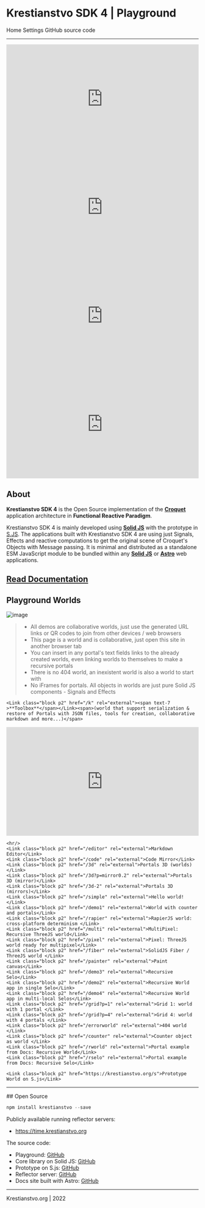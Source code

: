 

# Krestianstvo SDK 4 | Playground

<nav>
    <Link href="/">Home </Link>
    <Link class="p2" href="/settings">Settings</Link>
    <Link class="p2" href="https://github.com/NikolaySuslov/krestianstvo-playground">GitHub source code </Link>
</nav>

<hr />

<div class="p3 grid grid-rows-1 grid-cols-4">
<div style="padding:56.25% 0 0 0;position:relative;"><iframe src="https://player.vimeo.com/video/742885266?h=45918cfab7&title=0&byline=0&portrait=0" style="position:absolute;top:0;left:0;width:100%;height:100%;" frameborder="0" allow="autoplay; fullscreen; picture-in-picture" allowfullscreen></iframe></div>
<div style="padding:56.25% 0 0 0;position:relative;"><iframe src="https://player.vimeo.com/video/749401757?h=0a7c6f0a3b&title=0&byline=0&portrait=0" style="position:absolute;top:0;left:0;width:100%;height:100%;" frameborder="0" allow="autoplay; fullscreen; picture-in-picture" allowfullscreen></iframe></div>
<div style="padding:56.25% 0 0 0;position:relative;"><iframe src="https://player.vimeo.com/video/745245330?h=a0a4584482&title=0&byline=0&portrait=0" style="position:absolute;top:0;left:0;width:100%;height:100%;" frameborder="0" allow="autoplay; fullscreen; picture-in-picture" allowfullscreen></iframe></div>
<div style="padding:56.25% 0 0 0;position:relative;"><iframe src="https://player.vimeo.com/video/768846153?h=8d108648b0&title=0&byline=0&portrait=0" style="position:absolute;top:0;left:0;width:100%;height:100%;" frameborder="0" allow="autoplay; fullscreen; picture-in-picture" allowfullscreen></iframe></div><script src="https://player.vimeo.com/api/player.js"></script>

</div>


## About

**Krestianstvo SDK 4** is the Open Source implementation of the **[Croquet](https://en.wikipedia.org/wiki/Croquet_OS)** application architecture in **Functional Reactive Paradigm**.

Krestianstvo SDK 4 is mainly developed using **[Solid JS](https://www.solidjs.com)** with the prototype in [S.JS](https://github.com/NikolaySuslov/krestianstvo-s.js). The applications built with Krestianstvo SDK 4 are using just Signals, Effects and reactive computations to get the original scene of Croquet's Objects with Message passing. It is minimal and distributed as a standalone ESM JavaScript module to be bundled within any **[Solid JS](https://www.solidjs.com)** or **[Astro](https://astro.build)** web applications.


## [Read Documentation](https://docs.xrvr.art)

## Playground Worlds

![image](/portals3d.jpg)  

>- All demos are collaborative worlds, just use the generated URL links or QR codes to join from other devices / web browsers 
>- This page is a world and is collaborative, just open this site in another browser tab
>- You can insert in any portal's text fields links to the already created worlds, even linking worlds to themselves to make a recursive portals
>- There is no 404 world, an inexistent world is also a world to start with
>- No iFrames for portals. All objects in worlds are just pure Solid JS components - Signals and Effects

<div class="grid grid-cols-1 justify-items-center">
    <div class="raw-span-1 box">
        <SeloPortal {...props} nodeID={"home_demo1_" + props.nodeID} url={"demo1"}  auto={true}/>
    </div>
</div>

<div class="p3"/>
 
<nav text-5 style={{ width: "fit-content" }}>

    <Link class="block p2" href="/k" rel="external"><span text-7 >**Toolbox**</span></Link><span>(world that support serialization & restore of Portals with JSON files, tools for creation, collaborative markdown and more...)</span>

<div style="padding:56.25% 0 0 0;position:relative;"><iframe src="https://player.vimeo.com/video/787424884?h=c12a09c7cf&title=0&byline=0&portrait=0" style="position:absolute;top:0;left:0;width:100%;height:100%;" frameborder="0" allow="autoplay; fullscreen; picture-in-picture" allowfullscreen></iframe></div>

    <hr/>
    <Link class="block p2" href="/editor" rel="external">Markdown Editor</Link>
    <Link class="block p2" href="/code" rel="external">Code Mirror</Link>
    <Link class="block p2" href="/3d" rel="external">Portals 3D (worlds) </Link>
    <Link class="block p2" href="/3d?p=mirror0.2" rel="external">Portals 3D (mirror)</Link>
    <Link class="block p2" href="/3d-2" rel="external">Portals 3D (mirrors)</Link>
    <Link class="block p2" href="/simple" rel="external">Hello world!</Link>
    <Link class="block p2" href="/demo1" rel="external">World with counter and portals</Link>
    <Link class="block p2" href="/rapier" rel="external">RapierJS world: cross-platform determinism </Link>
    <Link class="block p2" href="/multi" rel="external">MultiPixel: Recursive ThreeJS world</Link>
    <Link class="block p2" href="/pixel" rel="external">Pixel: ThreeJS world ready for multipixel</Link>
    <Link class="block p2" href="/fiber" rel="external">SolidJS Fiber / ThreeJS world </Link>
    <Link class="block p2" href="/painter" rel="external">Paint canvas</Link>
    <Link class="block p2" href="/demo3" rel="external">Recursive Selo</Link>
    <Link class="block p2" href="/demo2" rel="external">Recursive World app in single Selo</Link>
    <Link class="block p2" href="/demo4" rel="external">Recursive World app in multi-local Selos</Link>
    <Link class="block p2" href="/grid?p=1" rel="external">Grid 1: world with 1 portal </Link>
    <Link class="block p2" href="/grid?p=4" rel="external">Grid 4: world with 4 portals </Link>
    <Link class="block p2" href="/errorworld" rel="external">404 world </Link>
    <Link class="block p2" href="/counter" rel="external">Counter object as world </Link>
    <Link class="block p2" href="/rworld" rel="external">Portal example from Docs: Recursive World</Link>
    <Link class="block p2" href="/rselo" rel="external">Portal example from Docs: Recursive Selo</Link>

    <Link class="block p2" href="https://krestianstvo.org/s">Prototype World on S.js</Link>
</nav>


<hr/>
## Open Source

```js
npm install krestianstvo --save
```

Publicly available running reflector servers:  
- https://time.krestianstvo.org

The source code: 

* Playground: [GitHub](https://github.com/NikolaySuslov/krestianstvo-playground)
* Core library on Solid JS: [GitHub](https://github.com/NikolaySuslov/krestianstvo)
* Prototype on S.js: [GitHub](https://github.com/NikolaySuslov/krestianstvo-s.js)
* Reflector server: [GitHub](https://github.com/NikolaySuslov/lcs-reflector)
* Docs site built with Astro: [GitHub](https://github.com/NikolaySuslov/krestianstvo-docs)

<hr/>
<div class="p4 text-4"><Link href="https://www.krestianstvo.org">Krestianstvo.org</Link> | 2022</div>
